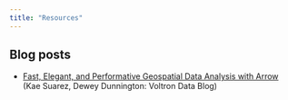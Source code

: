 ```yaml
---
title: "Resources"
---
```


## Blog posts

- [Fast, Elegant, and Performative Geospatial Data Analysis with Arrow](https://voltrondata.com/blog/geospatial_data_in_apache_arrow) (Kae Suarez, Dewey Dunnington: Voltron Data Blog)
